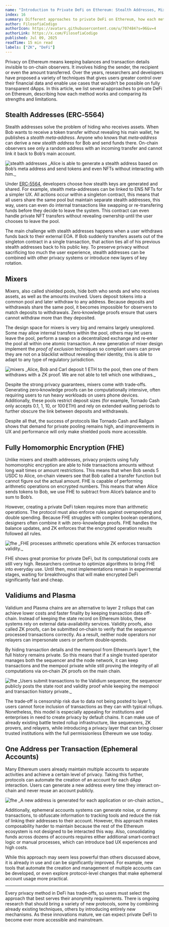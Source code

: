 ```yaml
---
name: "Introduction to Private DeFi on Ethereum: Stealth Addresses, Mixers, FHE and More"
index: 16
summary: Different approaches to private DeFi on Ethereum, how each method works and comparing its strengths and limitations.
author: FilosofiaCodigo
authorIcon: https://avatars.githubusercontent.com/u/707484?s=96&v=4
authorLink: https://x.com/FilosofiaCodigo
published: Jul 09, 2025
readTime: 15 min read
labels: ["ZK", "DeFi"]
---
```


Privacy on Ethereum means keeping balances and transaction details invisible to on-chain observers. It involves hiding the sender, the recipient or even the amount transferred. Over the years, researchers and developers have proposed a variety of techniques that gives users greater control over their financial data and enable use cases that wouldn’t be possible on fully transparent dApps. In this article, we list several approaches to private DeFi on Ethereum, describing how each method works and comparing its strengths and limitations.

## Stealth Addresses (ERC‑5564)

Stealth addresses solve the problem of hiding who receives assets. When Bob wants to receive a token transfer without revealing his main wallet, he publishes a *stealth meta‑address*. Anyone who knows that *meta‑address* can derive a new *stealth address* for Bob and send funds there. On-chain observers see only a random address with an incoming transfer and cannot link it back to Bob’s main account.

<div className="text-center">
  <img src="/images/contents/private-defi/img02.png" alt="stealth addresses" />
  _Alice is able to generate a stealth address based on Bob’s meta address and send tokens and even NFTs without interacting with him._
</div>

Under [ERC‑5564](https://eips.ethereum.org/EIPS/eip-5564), developers choose how stealth keys are generated and shared. For example, stealth meta-addresses can be linked to ENS NFTs for a simpler UX. All actions occur within a singleton contract, this means that all users share the same pool but maintain separate stealth addresses, this way, users can even do internal transactions like swapping or re-transfering funds before they decide to leave the system. This contract can even handle private NFT transfers without revealing ownership until the user chooses to leave the pool.

The main challenge with stealth addresses happens when a user withdraws funds back to their external EOA. If Bob suddenly transfers assets out of the singleton contract in a single transaction, that action ties all of his previous stealth addresses back to his public key. To preserve privacy without sacrificing too much the user experience, stealth addresses can be combined with other privacy systems or introduce new layers of key rotation.

## Mixers

Mixers, also called shielded pools, hide both who sends and who receives assets, as well as the amounts involved. Users deposit tokens into a common pool and later withdraw to any address. Because deposits and withdrawals share the same pool, it becomes impossible for observers to match deposits to withdrawals. Zero‑knowledge proofs ensure that users cannot withdraw more than they deposited.

The design space for mixers is very big and remains largely unexplored. Some may allow internal transfers within the pool, others may let users leave the pool, perform a swap on a decentralized exchange and re‑enter the pool all within one atomic transaction. A new generation of mixer design implement the *proof of exclusion* techniques so compliant users can prove they are not on a blacklist without revealing their identity, this is able to adapt to any type of regulatory jurisdiction.

<div className="text-center">
  <img src="/images/contents/private-defi/img07.png" alt="mixers" />
  _Alice, Bob and Carl deposit 1 ETH to the pool, then one of them withdraws with a ZK proof. We are not able to tell which one withdraws._
</div>

Despite the strong privacy guarantees, mixers come with trade‑offs. Generating zero‑knowledge proofs can be computationally intensive, often requiring users to run heavy workloads on users phone devices. Additionally, these pools restrict deposit sizes (for example, Tornado Cash only accepts 0.1, 1, 10, or 100 ETH) and rely on extended waiting periods to further obscure the link between deposits and withdrawals.

Despite all that, the success of protocols like Tornado Cash and Railgun shows that demand for private pooling remains high, and improvements in UX and performance will only make shielded pools more accessible.

## Fully Homomorphic Encryption (FHE)

Unlike mixers and stealth addresses, privacy projects using fully homomorphic encryption are able to hide transactions amounts without long wait times or amount restrictions. This means that when Bob sends 5 USDC to Alice, on‑chain viewers see that Bob called a transfer function but cannot figure out the actual amount. FHE is capable of performing arithmetic operations on encrypted numbers. This means that when Alice sends tokens to Bob, we use FHE to subtract from Alice’s balance and to sum to Bob’s. 

However, creating a private DeFi token requires more than arithmetic operations. The protocol must also enforce rules against overspending and double spending. Because FHE struggles with complex boolean operations, designers often combine it with zero-knowledge proofs. FHE handles the balance updates, and ZK enforces that the encrypted operation results followed all rules.

<div className="text-center">
  <img src="/images/contents/private-defi/img08.png" alt="fhe" />
  _FHE processes arithmetic operations while ZK enforces transaction validity._
</div>

FHE shows great promise for private DeFi, but its computational costs are still very high. Researchers continue to optimize algorithms to bring FHE into everyday use. Until then, most implementations remain in experimental stages, waiting for breakthroughs that will make encrypted DeFi significantly fast and cheap.

## Validiums and Plasma

Validium and Plasma chains are an alternative to layer 2 rollups that can achieve lower costs and faster finality by keeping transaction data off-chain. Instead of keeping the state record on Ethereum blobs, these systems rely on external data-availability services. Validity proofs, also called ZK proofs, can be submitted on‑chain to verify that the sequencer processed transactions correctly. As a result, neither node operators nor relayers can impersonate users or perform double‑spends.

By hiding transaction details and the mempool from Ethereum’s layer 1, the full history remains private. So this means that if a single trusted operator manages both the sequencer and the node network, it can keep transactions and the mempool private while still proving the integrity of all computations via on‑chain ZK proofs on the main chain.

<div className="text-center">
  <img src="/images/contents/private-defi/img09.png" alt="fhe" />
  _Users submit transactions to the Validium sequencer, the sequencer publicly posts the state root and validity proof while keeping the mempool and transaction history private._
</div>

The trade‑off is censorship risk due to data not being posted to layer 1, users cannot force inclusion of transactions as they can with typical rollups. Nonetheless, this model is especially appealing for institutions and enterprises in need to create privacy by default chains. It can make use of already existing battle tested rollup infrastructure, like sequencers, ZK provers, and relayers, while introducing a privacy layer that can bring closer trusted institutions with the full permissionless Ethereum we use today.

## One Address per Transaction (Ephemeral Accounts)

Many Ethereum users already maintain multiple accounts to separate activities and achieve a certain level of privacy. Taking this further, protocols can automate the creation of an account for each dApp interaction. Users can generate a new address every time they interact on-chain and never reuse an account publicly.

<div className="text-center">
  <img src="/images/contents/private-defi/img06.png" alt="fhe" />
  _A new address is generated for each application or on-chain action._
</div>

Additionally, ephemeral accounts systems can generate noise, or dummy transactions, to obfuscate information to tracking tools and reduce the risk of linking their addresses to their account. However, this approach makes composability harder to maintain because the rest of the Ethereum ecosystem is not designed to be interacted this way. Also, consolidating funds across dozens of accounts requires either additional smart‑contract logic or manual processes, which can introduce bad UX experiences and high costs.

While this approach may seem less powerful than others discussed above, it is already in use and can be significantly improved. For example, new tools that automate the creation and management of multiple accounts can be developed, or even explore protocol-level changes that make ephemeral account usage more practical.

---

Every privacy method in DeFi has trade‑offs, so users must select the approach that best serves their anonymity requirements. There is ongoing research that should bring a variety of new protocols, some by combining already existing techniques, others by introducing entirely new mechanisms. As these innovations mature, we can expect private DeFi to become ever more accessible and mainstream.